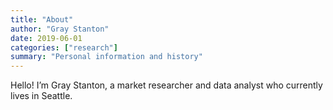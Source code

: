 ```yaml
---
title: "About"
author: "Gray Stanton"
date: 2019-06-01
categories: ["research"]
summary: "Personal information and history"
---
```


Hello! I'm Gray Stanton, a market researcher and data analyst who currently lives in Seattle.
